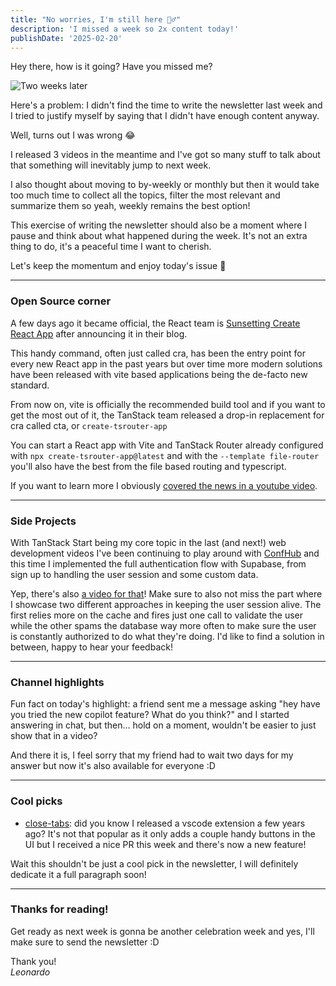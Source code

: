 ```yaml
---
title: "No worries, I'm still here 🙋‍♂️"
description: 'I missed a week so 2x content today!'
publishDate: '2025-02-20'
---
```



Hey there, how is it going? Have you missed me?


<Image src={intro} alt="Two weeks later" class="mx-auto" />

Here's a problem: I didn't find the time to write the newsletter last week and I tried to justify myself by saying that I didn't have enough content anyway.

Well, turns out I was wrong 😂

I released 3 videos in the meantime and I've got so many stuff to talk about that something will inevitably jump to next week.

I also thought about moving to by-weekly or monthly but then it would take too much time to collect all the topics, filter the most relevant and summarize them so yeah, weekly remains the best option!

This exercise of writing the newsletter should also be a moment where I pause and think about what happened during the week. It's not an extra thing to do, it's a peaceful time I want to cherish.

Let's keep the momentum and enjoy today's issue 🚀

---

### Open Source corner

A few days ago it became official, the React team is [Sunsetting Create React App](https://react.dev/blog/2025/02/14/sunsetting-create-react-app) after announcing it in their blog.

This handy command, often just called cra, has been the entry point for every new React app in the past years but over time more modern solutions have been released with vite based applications being the de-facto new standard.

From now on, vite is officially the recommended build tool and if you want to get the most out of it, the TanStack team released a drop-in replacement for cra called cta, or `create-tsrouter-app`

You can start a React app with Vite and TanStack Router already configured with `npx create-tsrouter-app@latest` and with the `--template file-router` you'll also have the best from the file based routing and typescript.

If you want to learn more I obviously [covered the news in a youtube video](https://youtu.be/K2m5awz3cAk).

---

### Side Projects

With TanStack Start being my core topic in the last (and next!) web development videos I've been continuing to play around with [ConfHub](https://github.com/Balastrong/confhub) and this time I implemented the full authentication flow with Supabase, from sign up to handling the user session and some custom data.

Yep, there's also [a video for that](https://youtu.be/6c8kuvBolQg)! Make sure to also not miss the part where I showcase two different approaches in keeping the user session alive. The first relies more on the cache and fires just one call to validate the user while the other spams the database way more often to make sure the user is constantly authorized to do what they're doing. I'd like to find a solution in between, happy to hear your feedback!

---

### Channel highlights

<YouTube id="bq4D_A7UPY8" />

Fun fact on today's highlight: a friend sent me a message asking "hey have you tried the new copilot feature? What do you think?" and I started answering in chat, but then... hold on a moment, wouldn't be easier to just show that in a video?

And there it is, I feel sorry that my friend had to wait two days for my answer but now it's also available for everyone :D

---

### Cool picks

- [close-tabs](https://marketplace.visualstudio.com/items?itemName=Balastrong.close-tabs): did you know I released a vscode extension a few years ago? It's not that popular as it only adds a couple handy buttons in the UI but I received a nice PR this week and there's now a new feature!

Wait this shouldn't be just a cool pick in the newsletter, I will definitely dedicate it a full paragraph soon!

---

### Thanks for reading!

Get ready as next week is gonna be another celebration week and yes, I'll make sure to send the newsletter :D

Thank you!<br />
_Leonardo_
